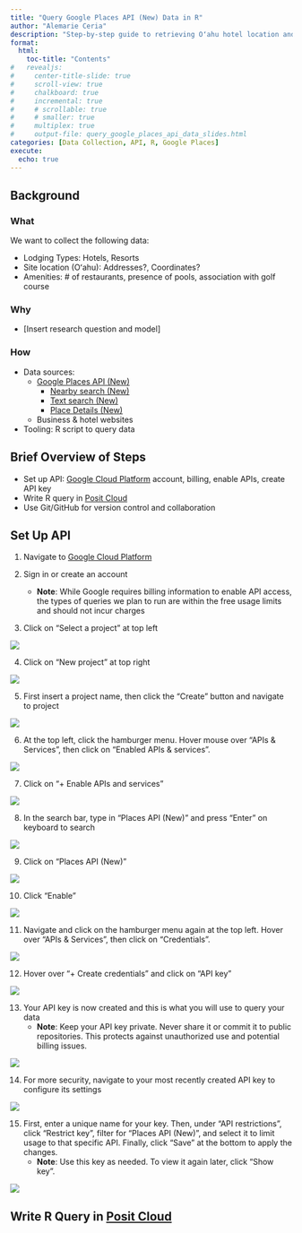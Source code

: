 ```yaml
---
title: "Query Google Places API (New) Data in R"
author: "Alemarie Ceria"
description: "Step-by-step guide to retrieving Oʻahu hotel location and amenities data using R and the Google Places API."
format: 
  html:
    toc-title: "Contents"
#   revealjs:
#     center-title-slide: true
#     scroll-view: true
#     chalkboard: true
#     incremental: true   
#     # scrollable: true
#     # smaller: true
#     multiplex: true
#     output-file: query_google_places_api_data_slides.html
categories: [Data Collection, API, R, Google Places]
execute:
  echo: true
---
```


## Background

### What

We want to collect the following data:

-   Lodging Types: Hotels, Resorts
-   Site location (Oʻahu): Addresses?, Coordinates?
-   Amenities: \# of restaurants, presence of pools, association with golf course

### Why

-   \[Insert research question and model\]

### How

-   Data sources:
    -   [Google Places API (New)](https://developers.google.com/maps/documentation/places/web-service/op-overview)
        -   [Nearby search (New)](https://developers.google.com/maps/documentation/places/web-service/nearby-search)
        -   [Text search (New)](https://developers.google.com/maps/documentation/places/web-service/text-search)
        -   [Place Details (New)](https://developers.google.com/maps/documentation/places/web-service/place-details)
    -   Business & hotel websites
-   Tooling: R script to query data

## Brief Overview of Steps

-   Set up API: [Google Cloud Platform](https://console.cloud.google.com) account, billing, enable APIs, create API key
-   Write R query in [Posit Cloud](https://posit.cloud/)
-   Use Git/GitHub for version control and collaboration

## Set Up API

1.  Navigate to [Google Cloud Platform](https://console.cloud.google.com)

2.  Sign in or create an account
    -   **Note**: While Google requires billing information to enable API access, the types of queries we plan to run are within the free usage limits and should not incur charges

3.  Click on "Select a project" at top left

![](../../assets/img/query_google_places_api_data_steps/step_3.png){fig-align="center"}

4.  Click on "New project" at top right

![](../../assets/img/query_google_places_api_data_steps/step_4.png){fig-align="center"}

5.  First insert a project name, then click the "Create" button and navigate to project

![](../../assets/img/query_google_places_api_data_steps/step_5.png){fig-align="center"}

6.  At the top left, click the hamburger menu. Hover mouse over "APIs & Services", then click on "Enabled APIs & services".

![](../../assets/img/query_google_places_api_data_steps/step_6.png){fig-align="center"}

7.  Click on "+ Enable APIs and services"

![](../../assets/img/query_google_places_api_data_steps/step_7.png){fig-align="center"}

8.  In the search bar, type in "Places API (New)" and press "Enter" on keyboard to search

![](../../assets/img/query_google_places_api_data_steps/step_8.png){fig-align="center"}

9.  Click on "Places API (New)"

![](../../assets/img/query_google_places_api_data_steps/step_9.png){fig-align="center"}

10. Click "Enable"

![](../../assets/img/query_google_places_api_data_steps/step_10.png){fig-align="center"}

11. Navigate and click on the hamburger menu again at the top left. Hover over "APIs & Services", then click on "Credentials".

![](../../assets/img/query_google_places_api_data_steps/step_11.png){fig-align="center"}

12. Hover over "+ Create credentials" and click on "API key"

![](../../assets/img/query_google_places_api_data_steps/step_12.png){fig-align="center"}

13. Your API key is now created and this is what you will use to query your data
    -   **Note**: Keep your API key private. Never share it or commit it to public repositories. This protects against unauthorized use and potential billing issues.

![](../../assets/img/query_google_places_api_data_steps/step_13.png){fig-align="center"}

14. For more security, navigate to your most recently created API key to configure its settings

![](../../assets/img/query_google_places_api_data_steps/step_14.png){fig-align="center"}

15. First, enter a unique name for your key. Then, under "API restrictions", click "Restrict key", filter for "Places API (New)", and select it to limit usage to that specific API. Finally, click "Save" at the bottom to apply the changes.
    -   **Note**: Use this key as needed. To view it again later, click "Show key".

![](../../assets/img/query_google_places_api_data_steps/step_15.png){fig-align="center"}

## Write R Query in [Posit Cloud](https://posit.cloud/)

